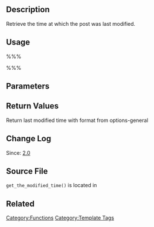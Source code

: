 {{Languages|
{{en|Function Reference/get_the_modified_time}}
{{ja|テンプレートタグ/get_the_modified_time}}
}}
== Description ==

Retrieve the time at which the post was last modified.

== Usage ==

%%%<?php get_the_modified_time( $d ); ?>%%%

== Parameters ==

{{Parameter|d|string|The format used to display the time (and date).  See [[Formatting Date and Time]] for other time and date formats.|optional|'U' (unix timestamp)}}
{{Parameter|post|integer/object|post ID or object.|optional|null. global <code>$post</code> object}}

== Return Values ==

{{Return||string|}} Return last modified time with format from options-general

== Change Log ==

Since: [[Version 2.0|2.0]]

== Source File ==

<tt>get_the_modified_time()</tt> is located in {{Trac|wp-includes/general-template.php}}

== Related ==
{{Date Tags}}
{{Tag Footer}}

[[Category:Functions]]
[[Category:Template Tags]]